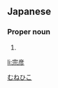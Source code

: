 ==Japanese==
{{ja-kanjitab|宗|彦}}

===Proper noun===
{{ja-pos|proper|むねひこ}}

# {{given name|male|lang=ja}}

[[Category:Japanese male given names|むねひこ]]

[[li:宗彦]]
